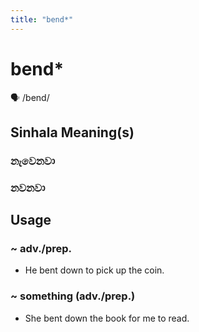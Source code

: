 ```yaml
---
title: "bend*"
---
```


# bend*

🗣️ /bend/

## Sinhala Meaning(s)

### නැවෙනවා
### නවනවා

## Usage

### ~ adv./prep.

- He bent down to pick up the coin.


### ~ something (adv./prep.)

- She bent down the book for me to read.

